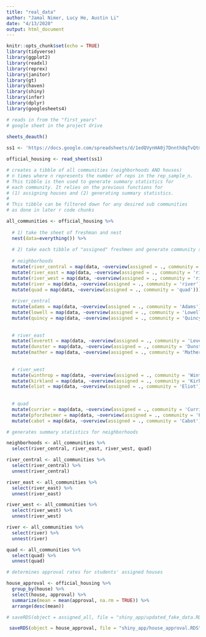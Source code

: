 ```yaml
---
title: "real_data"
author: "Jamal Nimer, Lucy He, Austin Li"
date: "4/13/2020"
output: html_document
---
```


```r
knitr::opts_chunk$set(echo = TRUE)
library(tidyverse)
library(ggplot2)
library(readxl)
library(reprex)
library(janitor)
library(gt)
library(haven)
library(shiny)
library(infer)
library(dplyr)
library(googlesheets4)
```

```r
# reads in from the "first_years"
# google sheet in the project drive

sheets_deauth()
  
ss1 <- 'https://docs.google.com/spreadsheets/d/1edQVynHA0j7Dnnth8qTvQtmS3ww768lyl4pyPC8XPoE/edit?usp=sharing'

official_housing <- read_sheet(ss1) 

```

```r

# creates a tibble of all communities (neighborhoods AND houses)
# n times where n represents the number of reps in the rep_sample_n.
# This tibble is then used to generate summary statistics for 
# each community. It relies on the previous functions for
# (1) assigning houses and (2) generating summary statistics.
#
# This tibble can be filtered down for any desired sub communities
# as done in later r code chunks

all_communities <- official_housing %>% 
  
  # 1) take the sheet of freshman and nest
  nest(data=everything()) %>% 
  
  # 2) take each tibble of "assigned" freshmen and generate community summaries
  
  # neighborhoods
  mutate(river_central = map(data, ~overview(assigned = ., community = 'river_central'))) %>% 
  mutate(river_east = map(data, ~overview(assigned = ., community = 'river_east'))) %>% 
  mutate(river_west = map(data, ~overview(assigned = ., community = 'river_west'))) %>% 
  mutate(river = map(data, ~overview(assigned = ., community = 'river'))) %>% 
  mutate(quad = map(data, ~overview(assigned = ., community = 'quad'))) %>% 
  
  #river_central
  mutate(adams = map(data, ~overview(assigned = ., community = 'Adams'))) %>% 
  mutate(lowell = map(data, ~overview(assigned = ., community = 'Lowell'))) %>% 
  mutate(quincy = map(data, ~overview(assigned = ., community = 'Quincy'))) %>% 
  
  
  # river_east
  mutate(leverett = map(data, ~overview(assigned = ., community = 'Leverett'))) %>% 
  mutate(dunster = map(data, ~overview(assigned = ., community = 'Dunster'))) %>% 
  mutate(mather = map(data, ~overview(assigned = ., community = 'Mather'))) %>%  
  
  
  # river_west
  mutate(winthrop = map(data, ~overview(assigned = ., community = 'Winthrop'))) %>% 
  mutate(kirkland = map(data, ~overview(assigned = ., community = 'Kirkland'))) %>% 
  mutate(eliot = map(data, ~overview(assigned = ., community = 'Eliot'))) %>%   
  
  
  # quad
  mutate(currier = map(data, ~overview(assigned = ., community = 'Currier'))) %>% 
  mutate(pforzheimer = map(data, ~overview(assigned = ., community = 'Pforzheimer'))) %>% 
  mutate(cabot = map(data, ~overview(assigned = ., community = 'Cabot'))) 

```

```r

# generates summary statistics for neighborhoods

neighborhoods <- all_communities %>% 
  select(river_central, river_east, river_west, quad) 

river_central <- all_communities %>% 
  select(river_central) %>% 
  unnest(river_central)

river_east <- all_communities %>% 
  select(river_east) %>% 
  unnest(river_east)

river_west <- all_communities %>% 
  select(river_west) %>% 
  unnest(river_west)

river <- all_communities %>% 
  select(river) %>% 
  unnest(river)

quad <- all_communities %>% 
  select(quad) %>% 
  unnest(quad)
```

```r

# determines approval rates for students' assigned houses

house_approval <- official_housing %>% 
  group_by(house) %>% 
  select(house, approval) %>% 
  summarize(mean = mean(approval, na.rm = TRUE)) %>% 
  arrange(desc(mean))

```

```r
# saveRDS(object = assigned_all, file = "shiny_app/updated_fake_data.RDS")

 saveRDS(object = house_approval, file = "shiny_app/house_approval.RDS")
```


